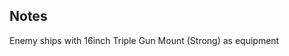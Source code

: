 {{EnemyEquipmentInfoKai|16inch Triple Gun Mount (Strong)}}

==Notes==
<categorytree mode=pages depth=0>Enemy ships with 16inch Triple Gun Mount (Strong) as equipment</categorytree>

{{EnemyEquipmentList}}